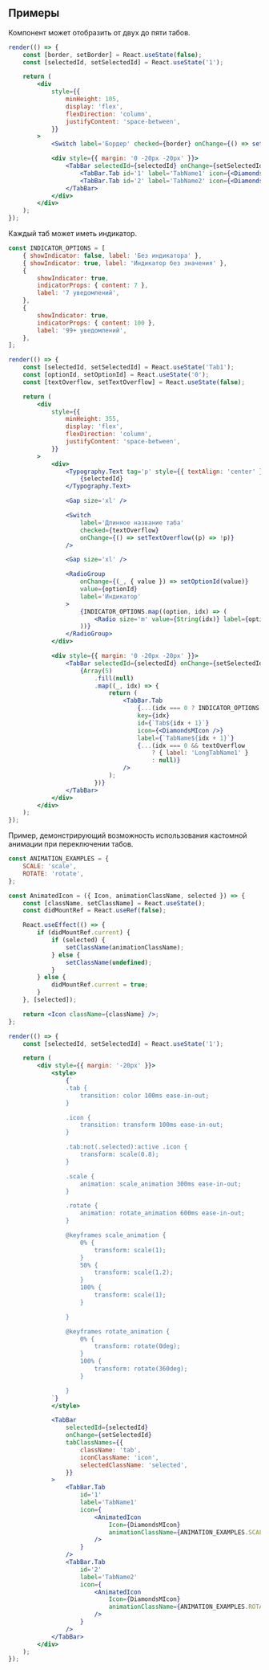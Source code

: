 ## Примеры

Компонент может отобразить от двух до пяти табов.

```jsx live mobileOnly mobileHeight={145}
render(() => {
    const [border, setBorder] = React.useState(false);
    const [selectedId, setSelectedId] = React.useState('1');

    return (
        <div
            style={{
                minHeight: 105,
                display: 'flex',
                flexDirection: 'column',
                justifyContent: 'space-between',
            }}
        >
            <Switch label='Бордер' checked={border} onChange={() => setBorder((p) => !p)} />

            <div style={{ margin: '0 -20px -20px' }}>
                <TabBar selectedId={selectedId} onChange={setSelectedId} border={border}>
                    <TabBar.Tab id='1' label='TabName1' icon={<DiamondsMIcon />} />
                    <TabBar.Tab id='2' label='TabName2' icon={<DiamondsMIcon />} />
                </TabBar>
            </div>
        </div>
    );
});
```

Каждый таб может иметь индикатор.

```jsx live mobileOnly mobileHeight={395}
const INDICATOR_OPTIONS = [
    { showIndicator: false, label: 'Без индикатора' },
    { showIndicator: true, label: 'Индикатор без значения' },
    {
        showIndicator: true,
        indicatorProps: { content: 7 },
        label: '7 уведомлений',
    },
    {
        showIndicator: true,
        indicatorProps: { content: 100 },
        label: '99+ уведомлений',
    },
];

render(() => {
    const [selectedId, setSelectedId] = React.useState('Tab1');
    const [optionId, setOptionId] = React.useState('0');
    const [textOverflow, setTextOverflow] = React.useState(false);

    return (
        <div
            style={{
                minHeight: 355,
                display: 'flex',
                flexDirection: 'column',
                justifyContent: 'space-between',
            }}
        >
            <div>
                <Typography.Text tag='p' style={{ textAlign: 'center' }}>
                    {selectedId}
                </Typography.Text>

                <Gap size='xl' />

                <Switch
                    label='Длинное название таба'
                    checked={textOverflow}
                    onChange={() => setTextOverflow((p) => !p)}
                />

                <Gap size='xl' />

                <RadioGroup
                    onChange={(_, { value }) => setOptionId(value)}
                    value={optionId}
                    label='Индикатор'
                >
                    {INDICATOR_OPTIONS.map((option, idx) => (
                        <Radio size='m' value={String(idx)} label={option.label} key={idx} />
                    ))}
                </RadioGroup>
            </div>

            <div style={{ margin: '0 -20px -20px' }}>
                <TabBar selectedId={selectedId} onChange={setSelectedId} border={true}>
                    {Array(5)
                        .fill(null)
                        .map((_, idx) => {
                            return (
                                <TabBar.Tab
                                    {...(idx === 0 ? INDICATOR_OPTIONS[Number(optionId)] : null)}
                                    key={idx}
                                    id={`Tab${idx + 1}`}
                                    icon={<DiamondsMIcon />}
                                    label={`TabName${idx + 1}`}
                                    {...(idx === 0 && textOverflow
                                        ? { label: 'LongTabName1' }
                                        : null)}
                                />
                            );
                        })}
                </TabBar>
            </div>
        </div>
    );
});
```

Пример, демонстрирующий возможность использования кастомной анимации при переключении табов.

```jsx live mobileOnly mobileHeight={64}
const ANIMATION_EXAMPLES = {
    SCALE: 'scale',
    ROTATE: 'rotate',
};

const AnimatedIcon = ({ Icon, animationClassName, selected }) => {
    const [className, setClassName] = React.useState();
    const didMountRef = React.useRef(false);

    React.useEffect(() => {
        if (didMountRef.current) {
            if (selected) {
                setClassName(animationClassName);
            } else {
                setClassName(undefined);
            }
        } else {
            didMountRef.current = true;
        }
    }, [selected]);

    return <Icon className={className} />;
};

render(() => {
    const [selectedId, setSelectedId] = React.useState('1');

    return (
        <div style={{ margin: '-20px' }}>
            <style>
                {`
                .tab {
                    transition: color 100ms ease-in-out;
                }

                .icon {
                    transition: transform 100ms ease-in-out;
                }

                .tab:not(.selected):active .icon {
                    transform: scale(0.8);
                }

                .scale {
                    animation: scale_animation 300ms ease-in-out;
                }

                .rotate {
                    animation: rotate_animation 600ms ease-in-out;
                }

                @keyframes scale_animation {
                    0% {
                        transform: scale(1);
                    }
                    50% {
                        transform: scale(1.2);
                    }
                    100% {
                        transform: scale(1);
                    }

                }

                @keyframes rotate_animation {
                    0% {
                        transform: rotate(0deg);
                    }
                    100% {
                        transform: rotate(360deg);
                    }

                }
            `}
            </style>

            <TabBar
                selectedId={selectedId}
                onChange={setSelectedId}
                tabClassNames={{
                    className: 'tab',
                    iconClassName: 'icon',
                    selectedClassName: 'selected',
                }}
            >
                <TabBar.Tab
                    id='1'
                    label='TabName1'
                    icon={
                        <AnimatedIcon
                            Icon={DiamondsMIcon}
                            animationClassName={ANIMATION_EXAMPLES.SCALE}
                        />
                    }
                />
                <TabBar.Tab
                    id='2'
                    label='TabName2'
                    icon={
                        <AnimatedIcon
                            Icon={DiamondsMIcon}
                            animationClassName={ANIMATION_EXAMPLES.ROTATE}
                        />
                    }
                />
            </TabBar>
        </div>
    );
});
```
